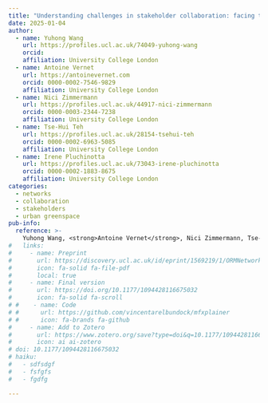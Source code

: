```yaml
---
title: "Understanding challenges in stakeholder collaboration: facing the uncertainty in urban greenspace regeneration"
date: 2025-01-04
author:
  - name: Yuhong Wang
    url: https://profiles.ucl.ac.uk/74049-yuhong-wang
    orcid: 
    affiliation: University College London
  - name: Antoine Vernet
    url: https://antoinevernet.com
    orcid: 0000-0002-7546-9829
    affiliation: University College London
  - name: Nici Zimmermann
    url: https://profiles.ucl.ac.uk/44917-nici-zimmermann
    orcid: 0000-0003-2344-7238
    affiliation: University College London
  - name: Tse-Hui Teh
    url: https://profiles.ucl.ac.uk/28154-tsehui-teh
    orcid: 0000-0002-6963-5085
    affiliation: University College London
  - name: Irene Pluchinotta
    url: https://profiles.ucl.ac.uk/73043-irene-pluchinotta
    orcid: 0000-0002-1883-8675
    affiliation: University College London
categories:
  - networks
  - collaboration
  - stakeholders
  - urban greenspace
pub-info:
  reference: >-
    Yuhong Wang, <strong>Antoine Vernet</strong>, Nici Zimmermann, Tse-Hui Teh, and Irene Pluchinotta, "Collaborative network dynamics in a community-garden urban greenspace regeneration: Stakeholders, their network pattern, and network genesis," <em>Under review</em>.
#   links:
#     - name: Preprint
#       url: https://discovery.ucl.ac.uk/id/eprint/1569219/1/ORMNetworks.pdf
#       icon: fa-solid fa-file-pdf
#       local: true
#     - name: Final version
#       url: https://doi.org/10.1177/1094428116675032
#       icon: fa-solid fa-scroll
# #    - name: Code
# #      url: https://github.com/vincentarelbundock/mfxplainer
# #      icon: fa-brands fa-github
#     - name: Add to Zotero
#       url: https://www.zotero.org/save?type=doi&q=10.1177/1094428116675032
#       icon: ai ai-zotero
# doi: 10.1177/1094428116675032
# haiku:
#   - sdfsdgf
#   - fsfgfs
#   - fgdfg

---
```

<!-- 
## Abstract

Research has explored how embeddedness in small-world networks influences individual and firm outcomes. 
We show that there remains significant heterogeneity among networks classified as small-world networks. 
We develop measures of the efficiency of a network, which allow us to refine predictions associated with small-world networks. 
A network is classified as a small-world network if it exhibits a distance between nodes that is comparable to the distance found in random networks of similar sizes---with ties randomly allocated among nodes---in addition to containing dense clusters. 
To assess how efficient a network is, there are two questions worth asking: (a) What is a compelling random network for baseline levels of distance and clustering? and (b) How proximal should an observed value be to the baseline to be deemed comparable? 
Our framework tests properties of networks, using simulation, to further classify small-world networks according to their efficiency. 
Our results suggest that small-world networks exhibit significant variation in efficiency. 
We explore implications for the field of management and organization. -->

<!--
## Important figures

![Figure 2: Predicted probability of impartiality by levels of equality and democracy](mfxplainer-fig2.png)

![Figure 4: Tangents to the prediction function at 25 and 50](mfxplainer-fig4.png)

<!-- 

## Citation

<p class="buttons" style="text-align:center;">
<a class="btn btn-danger" target="_blank" href="https://www.zotero.org/save?type=doi&q=10.1177/1094428116675032">{{< ai zotero >}}&emsp;Add to Zotero {{< fa square-arrow-up-right >}}</a>
</p>
-->
